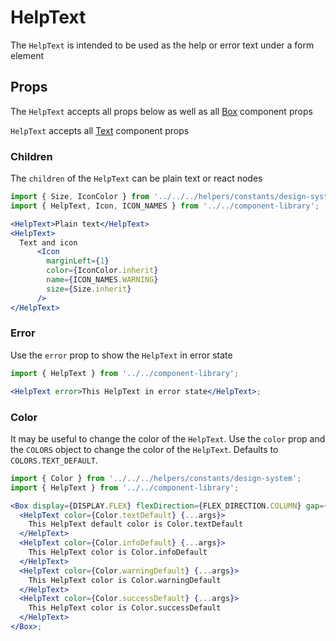 


# HelpText

The `HelpText` is intended to be used as the help or error text under a form element

<Canvas>
  <Story id="components-componentlibrary-helptext--default-story" />
</Canvas>

## Props

The `HelpText` accepts all props below as well as all [Box](/docs/components-ui-box--default-story#props) component props

<ArgsTable of={HelpText} />

`HelpText` accepts all [Text](/docs/components-componentlibrary-text--default-story#props) component props

<ArgsTable of={Text} />

### Children

The `children` of the `HelpText` can be plain text or react nodes

<Canvas>
  <Story id="components-componentlibrary-helptext--children" />
</Canvas>

```jsx
import { Size, IconColor } from '../../../helpers/constants/design-system';
import { HelpText, Icon, ICON_NAMES } from '../../component-library';

<HelpText>Plain text</HelpText>
<HelpText>
  Text and icon
      <Icon
        marginLeft={1}
        color={IconColor.inherit}
        name={ICON_NAMES.WARNING}
        size={Size.inherit}
      />
</HelpText>
```

### Error

Use the `error` prop to show the `HelpText` in error state

<Canvas>
  <Story id="components-componentlibrary-helptext--error-story" />
</Canvas>

```jsx
import { HelpText } from '../../component-library';

<HelpText error>This HelpText in error state</HelpText>;
```

### Color

It may be useful to change the color of the `HelpText`. Use the `color` prop and the `COLORS` object to change the color of the `HelpText`. Defaults to `COLORS.TEXT_DEFAULT`.

<Canvas>
  <Story id="components-componentlibrary-helptext--color" />
</Canvas>

```jsx
import { Color } from '../../../helpers/constants/design-system';
import { HelpText } from '../../component-library';

<Box display={DISPLAY.FLEX} flexDirection={FLEX_DIRECTION.COLUMN} gap={2}>
  <HelpText color={Color.textDefault} {...args}>
    This HelpText default color is Color.textDefault
  </HelpText>
  <HelpText color={Color.infoDefault} {...args}>
    This HelpText color is Color.infoDefault
  </HelpText>
  <HelpText color={Color.warningDefault} {...args}>
    This HelpText color is Color.warningDefault
  </HelpText>
  <HelpText color={Color.successDefault} {...args}>
    This HelpText color is Color.successDefault
  </HelpText>
</Box>;
```
